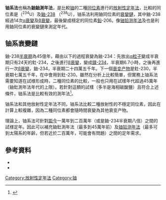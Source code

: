 '''铀系法'''也稱為'''鈾鈾測年法'''，是比較[[铀|铀]]的二種[[同位素|同位素]]進行的[[放射性定年法|放射性定年法]]，比較的同位素是{{le|鈾-234|uranium-234}}（<sup>234</sup>U）及[[鈾-238|鈾-238]] （<sup>238</sup>U），铀系法利用鈾同位素的[[衰變鏈|衰變鏈]]，其中鈾-238經過14次[[α衰變|α衰變]]及[[β衰變|β衰變]]，最後變成穩定的同位素[[鉛|鉛]]-206。像[[铀铅测年法|铀铅测年法]]及{{le|鈾釷測年法|uranium-thorium dating}}也是利用鈾同位素的衰變鏈來測定年代。

==铀系衰變鏈==
鈾-238[[半衰期|半衰期]]為45億年，藉由以下的過程衰變為鈾-234：先放出[[α粒子|α粒子]]變成半衰期只有24天的釷-234，之後進行[[β衰變|β衰變]]，變成[[鏷的同位素|鏷-234]]，半衰期6.7小時，之後再進行一次[[β衰變|β衰變]]，鈾-234，半衰期二十四萬五千年。下一個[[衰变产物|衰变产物]]是釷-230，半衰期七萬五千年，在{{le|鈾釷測年法|uranium-thorium dating}}中會用到釷-230。雖然在分析上比較簡單，但實務上铀系法需要知道在試様形成時，二種同位素的比較，一般也只用在試樣年代超過45萬年（鈾釷測年法年代的上限）。若針對這類的試樣（多半是海相碳酸鹽）且符合上述條件，铀系法是比較有效的測年法<ref name=Walker>{{cite book|chapter=Uranium-series dating|last1=Walker|first1=Mike|title=Quaternary dating methods|date=2013|publisher=Wiley|location=Hoboken, N.J.|isbn=9781118700099|pages=66–74}}</ref>。

铀系法和其他放射性定年法不同，铀系法比較二種放射性的不穩定同位素，因此在計算上較複雜，因為二種同位素都會隨時間衰變為其他衰变产物。

理論上，铀系法可針對[[距今|距今]]一萬年到二百萬年（或是鈾-234半衰期八倍）之間的試様定年。因此可以補充鈾釷測年法（最多到45萬年前）及[[铀铅测年法|铀铅测年法]]（最多可到太陽系的年齡，但若近於二百萬年，可能會有問題）之間的定年需求。

==參考資料==
{{Reflist}}
{{Refbegin}}
*{{cite journal|last1=Schwarcz|first1=Henry P.|title=Uranium series dating of Quaternary deposits|journal=Quaternary International|date=January 1989|volume=1|pages=7–17|doi=10.1016/1040-6182(89)90005-0}}
*{{cite web |last=Shakhashiri |first=Bassam Z. |url=http://scifun.chem.wisc.edu/chemweek/uranium/uclock.htm |title=Uranium |work=Chemical of the Week on scifun.org |publisher=University of Wisconsin-Madison Chemistry Department |accessdate=24 October 2015 |deadurl=yes |archiveurl=https://web.archive.org/web/20150214064150/http://scifun.chem.wisc.edu/chemweek/uranium/uclock.htm |archivedate=2015年2月14日 }}
{{Refend}}

[[Category:放射性定年法|Category:放射性定年法]]
[[Category:铀|Category:铀]]